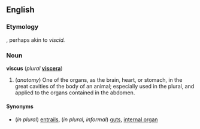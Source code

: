 ==English==

{{webster}}

===Etymology===
{{L.}}, perhaps akin to {{E.}} ''viscid.''

===Noun===
'''viscus'''  (''plural'' '''[[viscera]]''')

#(''anatomy'') One of the organs, as the brain, heart, or stomach, in the great cavities of the body of an animal;  especially used in the plural, and applied to the organs contained in the abdomen.

====Synonyms====
*(''in plural'') [[entrails]], (''in plural, informal'') [[guts]], [[internal organ]]